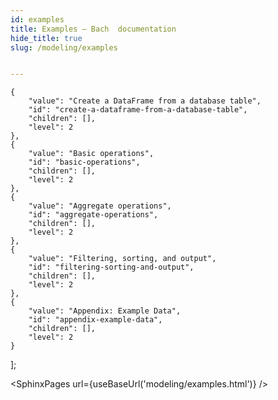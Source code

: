 ```yaml
---
id: examples
title: Examples — Bach  documentation
hide_title: true
slug: /modeling/examples


---
```

<head>
    <meta name="description" content=" Here we’ll give some very basic examples of the usage of Bach: creating a DataFrame, basic operations, aggregate operations, and getting the resulting data." />
    <meta property="og:description" content=" Here we’ll give some very basic examples of the usage of Bach: creating a DataFrame, basic operations, aggregate operations, and getting the resulting data." />
</head>

    {
        "value": "Create a DataFrame from a database table",
        "id": "create-a-dataframe-from-a-database-table",
        "children": [],
        "level": 2
    },
    {
        "value": "Basic operations",
        "id": "basic-operations",
        "children": [],
        "level": 2
    },
    {
        "value": "Aggregate operations",
        "id": "aggregate-operations",
        "children": [],
        "level": 2
    },
    {
        "value": "Filtering, sorting, and output",
        "id": "filtering-sorting-and-output",
        "children": [],
        "level": 2
    },
    {
        "value": "Appendix: Example Data",
        "id": "appendix-example-data",
        "children": [],
        "level": 2
    }
];




<SphinxPages url={useBaseUrl('modeling/examples.html')} />
